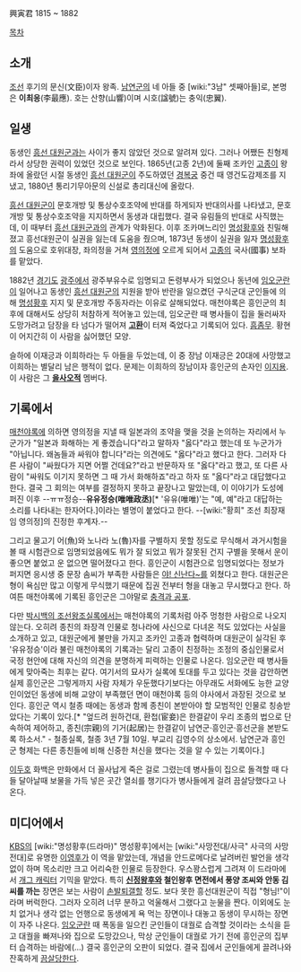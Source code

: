興寅君
1815 ~ 1882

[[목차]]
== 소개 ==
[[조선]] 후기의 문신(文臣)이자 왕족. [[남연군]]의 네 아들 중 [wiki:"3남" 셋째아들]로, 본명은 '''이최응'''(李最應). 호는 산향(山響)이며 시호(諡號)는 충익(忠翼). 

== 일생 ==
동생인 [[흥선 대원군]]과는 사이가 좋지 않았던 것으로 알려져 있다. 그러나 어쨌든 친형제라서 상당한 권력이 있었던 것으로 보인다. 1865년(고종 2년)에 둘째 조카인 [[고종(조선)|고종]]이 왕좌에 올랐던 시절 동생인 [[흥선 대원군]]이 주도하였던 [[경복궁]] 중건 때 영건도감제조를 지냈고, 1880년 통리기무아문의 신설로 총리대신에 올랐다.

[[흥선 대원군]]이 문호개방 및 통상수호조약에 반대를 하게되자 반대의사를 나타냈고, 문호개방 및 통상수호조약을 지지하면서 동생과 대립했다. 결국 유림들의 반대로 사직했는데, 이 때부터 [[흥선 대원군]]과의 관계가 악화된다. 이후 조카며느리인 [[명성황후]]와 친밀해졌고 흥선대원군이 실권을 잃는데 도움을 줬으며, 1873년 동생이 실권을 잃자 [[명성황후]]의 도움으로 호위대장, 좌의정을 거쳐 [[영의정]]에 오르게 되어서 [[고종(조선)|고종]]의 국사(國事) 보좌를 맡았다.

1882년 [[경기도]] [[광주시|광주]]에서 광주부유수로 임명되고 돈령부사가 되었으나 동년에 [[임오군란]]이 일어나고 동생인 [[흥선 대원군]]의 지원을 받아 반란을 일으켰던 구식군대 군인들에 의해 [[명성황후]] 지지 및 문호개방 주동자라는 이유로 살해되었다. 매천야록은 흥인군의 최후에 대해서도 상당히 처참하게 적어놓고 있는데, 임오군란 때 병사들이 집을 둘러싸자 도망가려고 담장을 타 넘다가 떨어져 '''[[고환]]'''이 터져 죽었다고 기록되어 있다. [[흠좀무]]. 황현이 어지간히 이 사람을 싫어했던 모양.

슬하에 이재긍과 이희하라는 두 아들을 두었는데, 이 중 장남 이재긍은 20대에 사망했고 이희하는 별달리 남은 행적이 없다. 문제는 이희하의 장남이자 흥인군의 손자인 [[이지용]]. 이 사람은 그 '''[[을사오적]]''' 멤버다.

== 기록에서 ==
[[매천야록]]에 의하면 영의정을 지낼 때 일본과의 조약을 맺을 것을 논의하는 자리에서 누군가가 "일본과 화해하는 게 좋겠습니다"라고 말하자 "옳다"라고 했는데 또 누군가가 "아닙니다. 왜놈들과 싸워야 합니다"라는 의견에도 "옳다"라고 했다고 한다. 그러자 다른 사람이 "싸웠다가 지면 어쩔 건데요?"라고 반문하자 또 "옳다"라고 했고, 또 다른 사람이 "싸워도 이기지 못하면 그 때 가서 화해하죠"라고 하자 또 "옳다"라고 대답했다고 한다. 결국 그 회의는 여부를 결정하지 못하고 끝장나고 말았는데, 이 이야기가 도성에 퍼진 이후 --ㅠㅠ정승--'''유유정승(唯唯政丞)'''[* '유유(唯唯)'는 "예, 예"라고 대답하는 소리를 나타내는 한자어다.]이라는 별명이 붙었다고 한다. --[wiki:"황희" 조선 최장재임 영의정]의 진정한 후계자.-- 

그리고 물고기 어(魚)와 노나라 노(魯)자를 구별하지 못할 정도로 무식해서 과거시험을 볼 때 시험관으로 임명되었음에도 뭐가 잘 되었고 뭐가 잘못된 건지 구별을 못해서 운이 좋으면 붙었고 운 없으면 떨어졌다고 한다. 흥인군이 시험관으로 임명되었다는 정보가 퍼지면 응시생 중 문장 솜씨가 부족한 사람들은 [[야! 신난다~]]를 외쳤다고 한다. 대원군은 형이 욕심만 많고 이렇게 무식했기 때문에 집권 전부터 형을 대놓고 무시했다고 한다. 하여튼 매천야록에 기록된 흥인군은 그야말로 [[충격과 공포]].

다만 [[박시백의 조선왕조실록]]에서는 매천야록의 기록처럼 아주 멍청한 사람으로 나오지 않는다. 오히려 종친의 좌장격 인물로 청나라에 사신으로 다녀온 적도 있었다는 사실을 소개하고 있고, 대원군에게 불만을 가지고 조카인 고종과 협력하며 대원군이 실각된 후 '유유정승'이라 불린 매천야록의 기록과는 달리 고종이 친정하는 조정의 중심인물로서 국정 현안에 대해 자신의 의견을 분명하게 피력하는 인물로 나온다. 임오군란 때 병사들에게 맞아죽는 최후는 같다. 여기서의 묘사가 실록에 토대를 두고 있다는 것을 감안하면 실제 흥인군은 그렇게까지 사람 자체가 우둔했다기보다는 아무래도 서화에도 능한 교양인이었던 동생에 비해 교양이 부족했던 면이 매천야록 등의 야사에서 과장된 것으로 보인다. 흥인군 역시 철종 때에는 동생과 함께 종친이 본받아야 할 모범적인 인물로 칭송받았다는 기록이 있다.[*  "엎드려 원하건대, 환첩(宦妾)은 한결같이 우리 조종의 법으로 단속하여 제어하고, 종친(宗親)의 기거(起居)는 한결같이 남연군·흥인군·흥선군을 본받도록 하소서." - 철종실록, 철종 3년 7월 10일. 부교리 김영수의 상소에서. 남연군과 흥인군 형제는 다른 종친들에 비해 신중한 처신을 했다는 것을 알 수 있는 기록이다.]

[[이두호]] 화백은 만화에서 더 꼴사납게 죽은 걸로 그렸는데 병사들이 집으로 돌격할 때 다들 달아날때 보물을 가득 넣은 곳간 열쇠를 챙기다가 병사들에게 걸려 끔살당했다고 나온다.

== 미디어에서 ==
[[KBS]]의 [wiki:"명성황후(드라마)" 명성황후]에서는 [wiki:"사망전대/사극" 사극의 사망전대]로 유명한 [[이영후]]가 이 역을 맡았는데, 개념을 안드로메다로 날려버린 발언을 생각 없이 하며 목소리만 크고 어리숙한 인물로 등장한다. 우스꽝스럽게 그려져 이 드라마에서 [[개그 캐릭터]] 기믹을 맡았다. 특히 '''[[신정왕후]]와 철인왕후 면전에서 풍양 조씨와 안동 김씨를 까는''' 장면은 보는 사람이 [[손발퇴갤]]할 정도. 보다 못한 흥선대원군이 직접 "형님!"이라며 버럭한다. 그러자 오히려 너무 분하고 억울해서 그랬다고 눈물을 짠다. 이외에도 눈치 없거나 생각 없는 언행으로 동생에게 욕 먹는 장면이나 대놓고 동생이 무시하는 장면이 자주 나온다. [[임오군란]] 때 폭동을 일으킨 군인들이 대궐로 습격할 것이라는 소식을 듣고 대궐을 빠져나와 집으로 도망갔으나, 막상 군인들이 대궐로 가기 전에 흥인군의 집부터 습격하는 바람에(...) 결국 흥인군의 오판이 되었다. 결국 집에서 군인들에게 끌려나와 잔혹하게 [[끔살]]당한다.
